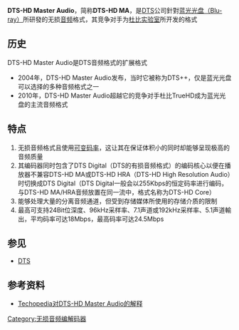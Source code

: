 {{NoteTA
|G1 = IT
|1 = zh-cn:音频; zh-hk:音頻式; zh-tw:音訊;
}}

{{Unreferenced|time=2016-07-02T20:31:17+00:00}}
{{request translation}}
'''DTS-HD Master Audio'''，简称'''DTS-HD MA'''，是[[DTS|DTS]]公司針對[[Blu-ray_Disc|蓝光光盘（Blu-ray）]]所研發的无损[[音频|音频]]格式，其竞争对手为[[杜比实验室|杜比实验室]]所开发的{{link-en|TrueHD|Dolby TrueHD}}格式
{{Infobox file format
| name = DTS-HD Master Audio
| icon =
| logo =
| screenshot = [[File:DTS-HD-MA.svg|300px]]
| caption = '''DTS-HD 主音频'''
| extension = .dts
| mime =
| type code = 
| uniform type =
| magic =
| owner = [[DTS|DTS公司]]
| genre = [[音频文件格式|音频文件格式]]
| container for = [[音频|音频]]
| contained by =
| standard = ETSI TS 102 114
}}

==历史==
DTS-HD Master Audio是DTS音频格式的扩展格式
*2004年，DTS-HD Master Audio发布，当时它被称为DTS++，仅是蓝光光盘可以选择的多种音频格式之一
*2010年，DTS-HD Master Audio超越它的竞争对手杜比TrueHD成为蓝光光盘的主流音频格式

==特点==
#无损音频格式且使用[[可变码率|可变码率]]，这让其在保证体积小的同时却能够呈现极高的音频质量
#其编码器同时包含了DTS Digital（DTS的有损音频格式）的编码核心以便在播放器不兼容DTS-HD MA或DTS-HD HRA（DTS-HD High Resolution Audio）时切换成DTS Digital（DTS Digital一般会以255Kbps的恒定码率进行编码，与DTS-HD MA/HRA音频放置在同一流中，格式名称为DTS-HD Core）
#能够处理大量的分离音频通道，但受到存储媒体所使用的存储介质的限制
#最高可支持24Bit位深度、96kHz采样率、7.1声道或192kHz采样率、5.1声道輸出，平均码率可达18Mbps，最高码率可达24.5Mbps
==参见==
*[[DTS|DTS]]

==参考资料==
*[https://www.techopedia.com/definition/10552/dts-hd-master-audio-dts-hd Techopedia对DTS-HD Master Audio的解释]{{Wayback|url=https://www.techopedia.com/definition/10552/dts-hd-master-audio-dts-hd |date=20180317232306 }}

[[Category:无损音频编解码器|Category:无损音频编解码器]]
{{tech-stub}}